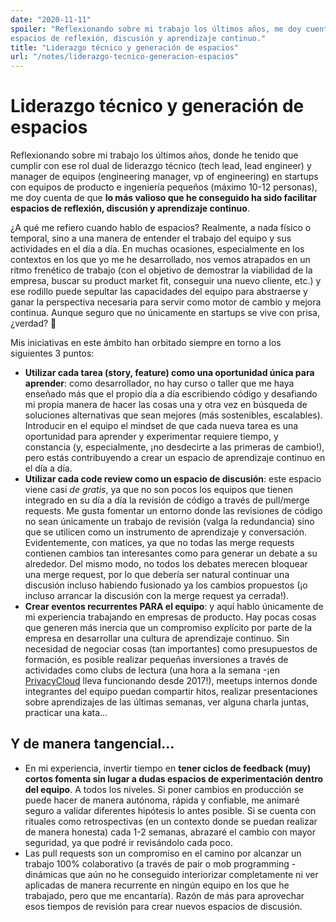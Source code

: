 ```yaml
---
date: "2020-11-11"
spoiler: "Reflexionando sobre mi trabajo los últimos años, me doy cuenta de que lo más valioso que he conseguido ha sido facilitar
espacios de reflexión, discusión y aprendizaje continuo."
title: "Liderazgo técnico y generación de espacios"
url: "/notes/liderazgo-tecnico-generacion-espacios"
---
```


# Liderazgo técnico y generación de espacios

Reflexionando sobre mi trabajo los últimos años, donde he tenido que cumplir con ese rol dual de liderazgo técnico (tech
lead, lead engineer) y manager de equipos (engineering manager, vp of engineering) en startups con equipos de producto e
ingeniería pequeños (máximo 10-12 personas), me doy cuenta de que **lo más valioso que he conseguido ha sido facilitar
espacios de reflexión, discusión y aprendizaje continuo**.

¿A qué me refiero cuando hablo de espacios? Realmente, a nada físico o temporal, sino a una manera de entender el
trabajo del equipo y sus actividades en el día a día. En muchas ocasiones, especialmente en los contextos en los que yo
me he desarrollado, nos vemos atrapados en un ritmo frenético de trabajo (con el objetivo de demostrar la viabilidad de
la empresa, buscar su product market fit, conseguir una nuevo cliente, etc.) y ese rodillo puede sepultar las
capacidades del equipo para abstraerse y ganar la perspectiva necesaria para servir como motor de cambio y mejora
continua. Aunque seguro que no únicamente en startups se vive con prisa, ¿verdad? 🙂

Mis iniciativas en este ámbito han orbitado siempre en torno a los siguientes 3 puntos:

- **Utilizar cada tarea (story, feature) como una oportunidad única para aprender**: como desarrollador, no hay curso o
  taller que me haya enseñado más que el propio día a día escribiendo código y desafiando mi propia manera de hacer las
  cosas una y otra vez en búsqueda de soluciones alternativas que sean mejores (más sostenibles, escalables). Introducir
  en el equipo el mindset de que cada nueva tarea es una oportunidad para aprender y experimentar requiere tiempo, y
  constancia (y, especialmente, ¡no desdecirte a las primeras de cambio!), pero estás contribuyendo a crear un espacio
  de aprendizaje continuo en el día a día.
- **Utilizar cada code review como un espacio de discusión**: este espacio viene casi _de gratis_, ya que no son pocos
  los equipos que tienen integrado en su día a día la revisión de código a través de pull/merge requests. Me gusta
  fomentar un entorno donde las revisiones de código no sean únicamente un trabajo de revisión (valga la redundancia)
  sino que se utilicen como un instrumento de aprendizaje y conversación. Evidentemente, con matices, ya que no todas
  las merge requests contienen cambios tan interesantes como para generar un debate a su alrededor. Del mismo modo, no
  todos los debates merecen bloquear una merge request, por lo que debería ser natural continuar una discusión incluso
  habiendo fusionado ya los cambios propuestos (¡o incluso arrancar la discusión con la merge request ya cerrada!).
- **Crear eventos recurrentes PARA el equipo**: y aquí hablo únicamente de mi experiencia trabajando en empresas de
  producto. Hay pocas cosas que generen más inercia que un compromiso explícito por parte de la empresa en desarrollar
  una cultura de aprendizaje continuo. Sin necesidad de negociar cosas (tan importantes) como presupuestos de formación,
  es posible realizar pequeñas inversiones a través de actividades como clubs de lectura (una hora a la semana -¡en
  [PrivacyCloud](https://privacycloud.com/) lleva funcionando desde 2017!), meetups internos donde integrantes del
  equipo puedan compartir hitos, realizar presentaciones sobre aprendizajes de las últimas semanas, ver alguna charla
  juntas, practicar una kata...

## Y de manera tangencial...

- En mi experiencia, invertir tiempo en **tener ciclos de feedback (muy) cortos fomenta sin lugar a dudas espacios de
  experimentación dentro del equipo**. A todos los niveles. Si poner cambios en producción se puede hacer de manera
  autónoma, rápida y confiable, me animaré seguro a validar diferentes hipótesis lo antes posible. Si se cuenta con
  rituales como retrospectivas (en un contexto donde se puedan realizar de manera honesta) cada 1-2 semanas, abrazaré el
  cambio con mayor seguridad, ya que podré ir revisándolo cada poco.
- Las pull requests son un compromiso en el camino por alcanzar un trabajo 100% colaborativo (a través de pair o mob
  programming -dinámicas que aún no he conseguido interiorizar completamente ni ver aplicadas de manera recurrente en
  ningún equipo en los que he trabajado, pero que me encantaría). Razón de más para aprovechar esos tiempos de revisión
  para crear nuevos espacios de discusión.
